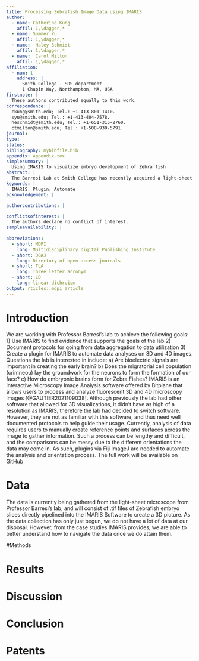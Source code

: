 ```yaml
---
title: Processing Zebrafish Image Data using IMARIS
author:
  - name: Catherine Kung
    affil: 1,\dagger,*
  - name: Summer Yu
    affil: 1,\dagger,* 
  - name:  Haley Schmidt
    affil: 1,\dagger,*
  - name:  Carol Milton
    affil: 1,\dagger,*
affiliation:
  - num: 1
    address: |
      Smith College - SDS department
      1 Chapin Way, Northampton, MA, USA
firstnote: |
  These authors contributed equally to this work.
correspondence: |
  ckung@smith.edu; Tel.: +1-413-801-1410.
  syu@smith.edu; Tel.: +1-413-404-7578.
  heschmidt@smith.edu; Tel.: +1-651-315-2760.
  ctmilton@smith.edu; Tel.: +1-508-930-5791.
journal: 
type: 
status: 
bibliography: mybibfile.bib
appendix: appendix.tex
simplesummary: |
  Using IMARIS to visualize embryo development of Zebra fish
abstract: |
  The Barresi Lab at Smith College has recently acquired a light-sheet microscope that will be utilized to study bio-electric patterns in embryonic development of Zebrafish. The advanced light-sheet microscope captures 3D images of the embryos which can be analyzed through IMARIS, a new software being implemented in the lab. In the beginning of our project, we completed multiple online tutorials to understand IMARIS and the way it visualizes and analyzes given data. Once the software was set up in the Barresi Lab, we visited the Work Station multiple times to familiarize ourselves with working with IMARIS. In order to translate the 3D images into data interpretable to biologists, we will develop a data pipeline. To do so we will write plugins for IMARIS which will automate fluorescence, intensity, and volume calculations. This process will be completed using Python and Fiji ImageJ. These plugins will ultimately streamline the analysis process of incoming data from the light-sheet microscope. 
keywords: |
  IMARIS; Plugin; Automate
acknowledgement: |

authorcontributions: |

conflictsofinterest: |
  The authors declare no conflict of interest.
sampleavailability: |
 
abbreviations:
  - short: MDPI
    long: Multidisciplinary Digital Publishing Institute
  - short: DOAJ
    long: Directory of open access journals
  - short: TLA
    long: Three letter acronym
  - short: LD 
    long: linear dichroism
output: rticles::mdpi_article
---
```


# Introduction
We are working with Professor Barresi's lab to achieve the following goals: 1) Use IMARIS to find evidence that supports the goals of the lab 2) Document protocols for going from data aggregation to data utilization 3) Create a plugin for IMARIS to automate data analyses on 3D and 4D images. Questions the lab is interested in include: a) Are bioelectric signals are important in creating the early brain? b) Does the migratorial cell population (crimneou) lay the groundwork for the neurons to form the formation of our face? c) How do embryonic brains form for Zebra Fishes? IMARIS is an Interactive Microscopy Image Analysis software offered by Bitplane that allows users to process and analyze fluorescent 3D and 4D microscopy images [@GAUTIER2021109038]. Although previously the lab had other software that allowed for 3D visualizations, it didn't have as high of a resolution as IMARIS, therefore the lab had decided to switch software. However, they are not as familiar with this software, and thus need well documented protocols to help guide their usage. Currently, analysis of data requires users to manually create reference points and surfaces across the image to gather information. Such a process can be lengthy and difficult, and the comparisons can be messy due to the different orientations the data may come in. As such, plugins via Fiji ImageJ are needed to automate the analysis and orientation process.  The full work will be available on GitHub\footnote{\texttt{GitHub Repository}: \url{https://github.com/sds-capstone/barresi}.}

# Data
The data is currently being gathered from the light-sheet microscope from Professor Barresi's lab, and will consist of .tif files of Zebrafish embryo slices directly pipelined into the IMARIS Software to create a 3D picture. As the data collection has only just begun, we do not have a lot of data at our disposal. However, from the case studies IMARIS provides, we are able to better understand how to navigate the data once we do attain them.



#Methods


# Results


# Discussion


# Conclusion


# Patents

